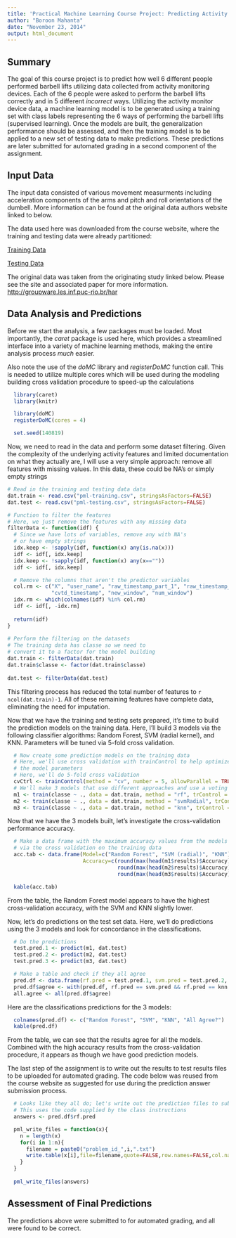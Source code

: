 ```yaml
---
title: 'Practical Machine Learning Course Project: Predicting Activity Quality'
author: "Boroon Mahanta"
date: "November 23, 2014"
output: html_document
---
```


## Summary

The goal of this course project is to predict how well 6 different people performed barbell lifts utilizing data collected from activity monitoring devices.  Each of the 6 people were asked to perform the barbell lifts correctly and in 5 different *incorrect* ways.  Utilizing the activity monitor device data, a machine learning model is to be generated using a training set with class labels representing the 6 ways of performing the barbell lifts (supervised learning).  Once the models are built, the generalization performance should be assessed, and then the training model is to be applied to a new set of testing data to make predictions.  These predictions are later submitted for automated grading in a second component of the assignment.

## Input Data

The input data consisted of various movement measurments including acceleration components of the arms and pitch and roll orientations of the dumbell.  More information can be found at the original data authors website linked to below.

The data used here was downloaded from the course website, where the training and testing data were already partitioned:

[Training Data](https://d396qusza40orc.cloudfront.net/predmachlearn/pml-training.csv)

[Testing Data](https://d396qusza40orc.cloudfront.net/predmachlearn/pml-testing.csv)

The original data was taken from the originating study linked below.  Please see the site and associated paper for more information.
[http://groupware.les.inf.puc-rio.br/har](http://groupware.les.inf.puc-rio.br/har)

## Data Analysis and Predictions

Before we start the analysis, a few packages must be loaded.  Most importantly, the *caret* package is used here, which provides a streamlined interface into a variety of machine learning methods, making the entire analysis process *much* easier.

Also note the use of the *doMC* library and *registerDoMC* function call.  This is needed to utilize multiple cores which will be used during the modeling building cross validation procedure to speed-up the calculations

```r
  library(caret)
  library(knitr)

  library(doMC)
  registerDoMC(cores = 4)

  set.seed(140819)
```

Now, we need to read in the data and perform some dataset filtering.  Given the complexity of the underlying activity features and limited documentation on what they actually are, I will use a very simple approach: remove all features with missing values.  In this data, these could be NA's or simply empty strings

```r
# Read in the training and testing data data
dat.train <- read.csv("pml-training.csv", stringsAsFactors=FALSE)
dat.test <- read.csv("pml-testing.csv", stringsAsFactors=FALSE)

# Function to filter the features
# Here, we just remove the features with any missing data
filterData <- function(idf) {
  # Since we have lots of variables, remove any with NA's
  # or have empty strings
  idx.keep <- !sapply(idf, function(x) any(is.na(x)))
  idf <- idf[, idx.keep]
  idx.keep <- !sapply(idf, function(x) any(x==""))
  idf <- idf[, idx.keep]

  # Remove the columns that aren't the predictor variables
  col.rm <- c("X", "user_name", "raw_timestamp_part_1", "raw_timestamp_part_2", 
              "cvtd_timestamp", "new_window", "num_window")
  idx.rm <- which(colnames(idf) %in% col.rm)
  idf <- idf[, -idx.rm]
  
  return(idf)
}
  
# Perform the filtering on the datasets
# The training data has classe so we need to
# convert it to a factor for the model building
dat.train <- filterData(dat.train)
dat.train$classe <- factor(dat.train$classe)
  
dat.test <- filterData(dat.test)
```

This filtering process has reduced the total number of features to ```r ncol(dat.train)-1```.  All of these remaining features have complete data, eliminating the need for imputation.

Now that we have the training and testing sets prepared, it's time to build the prediction models on the training data.  Here, I'll build 3 models via the following classifier algorithms: Random Forest, SVM (radial kernel), and KNN.  Parameters will be tuned via 5-fold cross validation.

```r
  # Now create some prediction models on the training data
  # Here, we'll use cross validation with trainControl to help optimize
  # the model parameters
  # Here, we'll do 5-fold cross validation
  cvCtrl <- trainControl(method = "cv", number = 5, allowParallel = TRUE, verboseIter = TRUE)
  # We'll make 3 models that use different approaches and use a voting mechanism for the class predictions
  m1 <- train(classe ~ ., data = dat.train, method = "rf", trControl = cvCtrl)
  m2 <- train(classe ~ ., data = dat.train, method = "svmRadial", trControl = cvCtrl)
  m3 <- train(classe ~ ., data = dat.train, method = "knn", trControl = cvCtrl)
```

Now that we have the 3 models built, let's investigate the cross-validation performance accuracy.

```r
  # Make a data frame with the maximum accuracy values from the models obtained
  # via the cross validation on the training data
  acc.tab <- data.frame(Model=c("Random Forest", "SVM (radial)", "KNN"),
                        Accuracy=c(round(max(head(m1$results)$Accuracy), 3),
                                   round(max(head(m2$results)$Accuracy), 3),
                                   round(max(head(m3$results)$Accuracy), 3)))
```

```r
  kable(acc.tab)
```

From the table, the Random Forest model appears to have the highest cross-validation accuracy, with the SVM and KNN slightly lower.

Now, let's do predictions on the test set data.  Here, we'll do predictions using the 3 models and look for concordance in the classifications.

```r
  # Do the predictions
  test.pred.1 <- predict(m1, dat.test)
  test.pred.2 <- predict(m2, dat.test)
  test.pred.3 <- predict(m3, dat.test)

  # Make a table and check if they all agree
  pred.df <- data.frame(rf.pred = test.pred.1, svm.pred = test.pred.2, knn.pred = test.pred.3)
  pred.df$agree <- with(pred.df, rf.pred == svm.pred && rf.pred == knn.pred)
  all.agree <- all(pred.df$agree)
```

Here are the classifications predictions for the 3 models:
```r
  colnames(pred.df) <- c("Random Forest", "SVM", "KNN", "All Agree?")
  kable(pred.df)
```

From the table, we can see that the results agree for all the models.  Combined with the high accuracy results from the cross-validation procedure, it appears as though we have good prediction models.

The last step of the assignment is to write out the results to test results files to be uploaded for automated grading.  The code below was reused from the course website as suggested for use during the prediction answer submission process.

```r
  # Looks like they all do; let's write out the prediction files to submit
  # This uses the code supplied by the class instructions
  answers <- pred.df$rf.pred

  pml_write_files = function(x){
    n = length(x)
    for(i in 1:n){
      filename = paste0("problem_id_",i,".txt")
      write.table(x[i],file=filename,quote=FALSE,row.names=FALSE,col.names=FALSE)
    }
  }
  
  pml_write_files(answers)
```

## Assessment of Final Predictions

The predictions above were submitted to for automated grading, and all were found to be correct.



